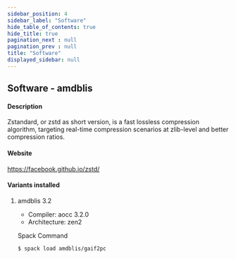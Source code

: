 ```yaml
---
sidebar_position: 4
sidebar_label: "Software"
hide_table_of_contents: true
hide_title: true
pagination_next : null
pagination_prev : null
title: "Software"
displayed_sidebar: null
---
```


## Software - amdblis


#### Description
Zstandard, or zstd as short version, is a fast lossless compression algorithm, targeting real-time compression scenarios at zlib-level and better compression ratios.

#### Website
https://facebook.github.io/zstd/

#### Variants installed

1. amdblis 3.2

    - Compiler: aocc 3.2.0
    - Architecture: zen2

    Spack Command
    ```bash
    $ spack load amdblis/gaif2pc
    ```
